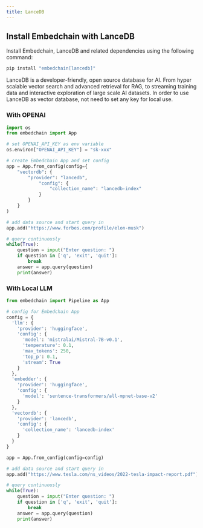 ---
title: LanceDB
---

## Install Embedchain with LanceDB

Install Embedchain, LanceDB and  related dependencies using the following command:

```bash
pip install "embedchain[lancedb]"
```

LanceDB is a developer-friendly, open source database for AI. From hyper scalable vector search and advanced retrieval for RAG, to streaming training data and interactive exploration of large scale AI datasets.
In order to use LanceDB as vector database, not need to set any key for local use. 

### With OPENAI 
<CodeGroup>

```python main.py
import os
from embedchain import App

# set OPENAI_API_KEY as env variable
os.environ["OPENAI_API_KEY"] = "sk-xxx"

# create Embedchain App and set config
app = App.from_config(config={
    "vectordb": {
        "provider": "lancedb",
            "config": {
                "collection_name": "lancedb-index"
            }
        }
    }
)

# add data source and start query in
app.add("https://www.forbes.com/profile/elon-musk")

# query continuously
while(True):
    question = input("Enter question: ")
    if question in ['q', 'exit', 'quit']:
        break
    answer = app.query(question)
    print(answer)
```

</CodeGroup>

### With Local LLM 
<CodeGroup>

```python main.py
from embedchain import Pipeline as App

# config for Embedchain App
config = {
  'llm': {
    'provider': 'huggingface',
    'config': {
      'model': 'mistralai/Mistral-7B-v0.1',
      'temperature': 0.1,
      'max_tokens': 250,
      'top_p': 0.1,
      'stream': True
    }
  },
  'embedder': {
    'provider': 'huggingface',
    'config': {
      'model': 'sentence-transformers/all-mpnet-base-v2'
    }
  },
  'vectordb': { 
    'provider': 'lancedb', 
    'config': { 
      'collection_name': 'lancedb-index' 
    } 
  }
}

app = App.from_config(config=config)

# add data source and start query in
app.add("https://www.tesla.com/ns_videos/2022-tesla-impact-report.pdf")

# query continuously
while(True):
    question = input("Enter question: ")
    if question in ['q', 'exit', 'quit']:
        break
    answer = app.query(question)
    print(answer)
```

</CodeGroup>


<Snippet file="missing-vector-db-tip.mdx" />